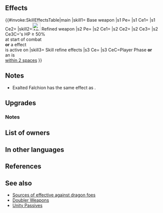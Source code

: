 {{Weapon Infobox
|tagid=SID_神剣ファルシオン
|weaponType=Sword
|might=16
|range=1
|effectiveness=Dragon
|effect=Effective against dragon foes. Grants Spd+3.<br>Grants bonus to Atk/Spd/Def/Res during combat = current bonus on each of unit's stats. Calculates each stat bonus independently.
|cost=400
|exclusive=1
|statModifiers=0,16,3,0,0
|required=Silver Sword
|userVersion1=Weapon
|userVersion2=Gleam
|userVersion3=Upgrade Gleam
|refinePaths=default
|refineSP=400
|refineMedals=500
|refineDews=200
|upgradedEffect=Effective against dragon foes. Grants Spd+3. Grants bonus to Atk/Spd/Def/Res during combat = current bonus on each of unit's stats. Calculates each stat bonus independently. At start of combat, if unit's HP ≥ 50% or if 【Bonus】is active on unit, grants Atk/Spd/Def/Res+4 to unit during combat.<br><br>【Bonus】<br>All effects that last "for 1 turn" or "that turn only." Includes bonuses granted by a skill like Rally or Hone and positive status effects (extra movement or effects like Dominance).
|tagidExtraSkill1=一
|effectSkill1=If unit initiates combat or is within 2 spaces of an ally, grants Atk/Spd/Def/Res+4 and bonus to Atk/Spd/Def/Res during combat = current penalty on each of unit's stats × 2. (Example: if unit has -7 penalty to Atk, grants Atk+18, for a net bonus of Atk+11.) Calculates each stat bonus independently.
|iconSkill1=Exalted Falchion W.png
|properties=random_owner
}}
==Effects==
{{#invoke:SkillEffectsTable|main
|skill1={{SCi|weapon}} Base weapon
|s1 Pe={{Eft|Stat Boosts|Spd|3}}
|s1 Ce1={{Eft|Effectiveness|{{Cwti|Dragonstone|group=1}} [[Dragon]]}}
|s1 Ce2={{Eft|Temporary buffs|Atk/Spd/Def/Res|{{SEt|Bonuses}} on each<br>stat on {{Tgt|Unit}}}}
|skill2=[[File:Attack Plus W.png|x26px|class=inline-icon]] Refined weapon
|s2 Pe={{Eft|Stat Boosts|Spd|3}}
|s2 Ce1={{Eft|Effectiveness|{{Cwti|Dragonstone|group=1}} [[Dragon]]}}
|s2 Ce2={{Eft|Temporary buffs|Atk/Spd/Def/Res|{{SEt|Bonuses}} on each<br>stat on {{Tgt|Unit}}}}
|s2 Ce3={{Eft|Temporary buffs|Atk/Spd/Def/Res|4}}
|s2 Ce3C={{Tgt|Unit}}'s HP ≥ 50%<br>at start of combat<br>'''or''' a {{Kp|Bonus}} effect<br>is active on {{Tgt|Unit}}
|skill3={{Si|Exalted Falchion|refine=Skill1}} Skill refine effects
|s3 Ce={{Eft|Temporary buffs|Atk/Spd/Def/Res|4 + ({{SEt|Penalties}} on each<br>stat on {{Tgt|Unit}} x 2)}}
|s3 CeC=Player Phase '''or'''<br>an {{Tgt|Ally}} is<br>[[within 2 spaces]]
}}
==Notes==
{{Effective damage bonus|dragon}}
* Exalted Falchion has the same effect as {{St|Bonus Doubler 3}}.
{{TemporaryBufffromBonus}}
==Upgrades==
{{Weapon Upgrade List}}
===Notes===
{{Temporary buffs|name=Refined Exalted Falchion}}
{{EffectfromBonusKeyword|temporary buffs|name=Refined Exalted Falchion}}
{{IfUnitInitiates}}
{{TemporaryBufffromPenalty|source=the unit|name={{St|Exalted Falchion|refine=skill1}}}}
==List of owners==
{{Skill Hero List}}
==In other languages==
{{OtherLanguages
|japanese=神剣ファルシオン
|german=Erhab. Falchion
|spanishEU=Falchion divina
|spanishLA=Falchion divina
|french=Sainte-Falchion
|italian=Falchion electa
|chineseTW=神劍法爾西昂
|portuguese=Falchion divina
}}
==References==
<references/>
==See also==
{{See also skills|cond=WikiName LIKE '%Falchion%' OR ((Description LIKE '%bonus to Atk/Spd/Def/Res during combat%' AND Description NOT LIKE '%Grants allies%bonus to%' AND Description NOT LIKE '%bonus doubler%' AND Description NOT LIKE '%dragonflowers%') OR Description LIKE '%current penalty on each of those stats × 2%') AND (Exclusive='1' AND Name NOT LIKE '%+' AND Properties HOLDS NOT 'arcane')}}
* [[Sources of effective against dragon foes]]
* [[Skill families/Weapons#Doubler|Doubler Weapons]]
* [[Unity Passives]]
{{Weapons Navbox}}